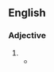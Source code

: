 {{also|pintsize}}
==English==

===Adjective===
{{en-adj|head=[[pint]]-[[size]]}}

# {{synonym of|en|pint-sized}}
#* {{quote-web|en|author=Alex McLevy|title=''[[w:Game of Thrones|Game Of Thrones]]'' Suffers the Fog of War in the Battle against the Dead (Newbies)|archiveurl=https://web.archive.org/web/20210531120501/https://www.avclub.com/game-of-thrones-suffers-the-fog-of-war-in-the-battle-ag-1834367999|archivedate=31 May 2021|work={{w|The A.V. Club}}|date=28 April 2019|passage=The thing we’ll all remember is Arya Stark, Supreme Badass Of The Seven Kingdoms. Not Jon Snow, not Daenerys, but the '''pint-size''' warrior who spends the first part of the fight just annihilating White Walkers one after the other, then turns out to be the one who deals the killing blow the the{{sic}} Night King.}}